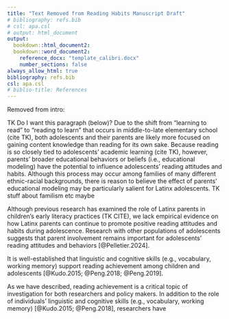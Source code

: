 ```yaml
---
title: "Text Removed from Reading Habits Manuscript Draft"
# bibliography: refs.bib
# csl: apa.csl
# output: html_document
output: 
  bookdown::html_document2:
  bookdown::word_document2:
    reference_docx: "template_calibri.docx"
    number_sections: false
always_allow_html: true
bibliography: refs.bib
csl: apa.csl
# biblio-title: References
---
```


Removed from intro: 

TK Do I want this paragraph (below)? Due to the shift from "learning to read" to "reading to learn" that occurs in middle-to-late elementary school (cite TK), both adolescents and their parents are likely more focused on gaining content knowledge than reading for its own sake. Because reading is so closely tied to adolescents' academic learning (cite TK), however, parents' broader educational behaviors or beliefs (i.e., educational modeling) have the potential to influence adolescents' reading attitudes and habits. Although this process may occur among families of many different ethnic-racial backgrounds, there is reason to believe the effect of parents' educational modeling may be particularly salient for Latinx adolescents. TK stuff about familism etc maybe


Although previous research has examined the role of Latinx parents in children's early literacy practices (TK CITE), we lack empirical evidence on how Latinx parents can continue to promote positive reading attitudes and habits during adolescence. Research with other populations of adolescents suggests that parent involvement remains important for adolescents' reading attitudes and behaviors [@Pelletier.2024]. 


It is well-established that linguistic and cognitive skills (e.g., vocabulary, working memory) support reading achievement among children and adolescents [@Kudo.2015; @Peng.2018; @Peng.2019].

As we have described, reading achievement is a critical topic of investigation for both researchers and policy makers. In addition to the role of individuals' linguistic and cognitive skills (e.g., vocabulary, working memory) [@Kudo.2015; @Peng.2018], researchers have